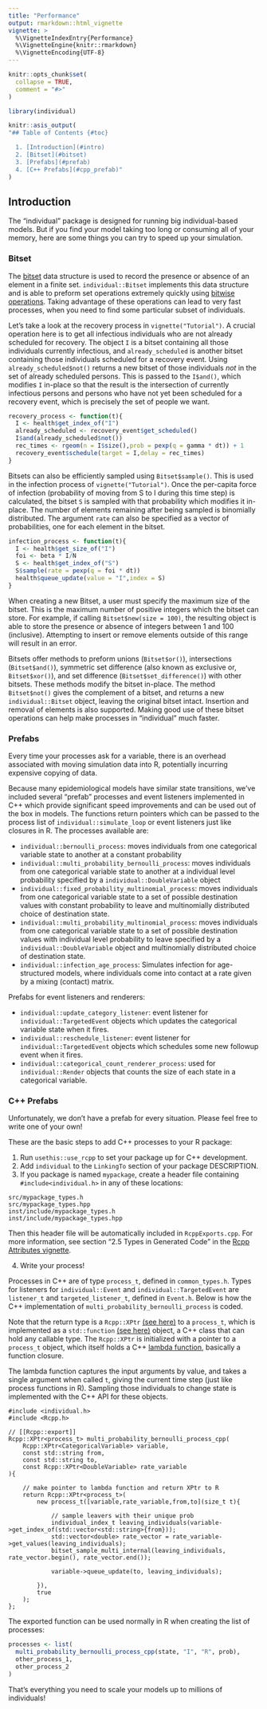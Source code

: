 ```yaml
---
title: "Performance"
output: rmarkdown::html_vignette
vignette: >
  %\VignetteIndexEntry{Performance}
  %\VignetteEngine{knitr::rmarkdown}
  %\VignetteEncoding{UTF-8}
---
```


```r
knitr::opts_chunk$set(
  collapse = TRUE,
  comment = "#>"
)
```

```r
library(individual)
```

```r
knitr::asis_output(
"## Table of Contents {#toc}

  1. [Introduction](#intro)
  2. [Bitset](#bitset)
  3. [Prefabs](#prefab)
  4. [C++ Prefabs](#cpp_prefab)"
)
```

## Introduction {#intro}

The "individual" package is designed for running big individual-based models. But if you find your model taking too long or consuming all of your memory, here are some things you can try to speed up your simulation.

### Bitset {#bitset}

The [bitset](https://en.wikipedia.org/wiki/Bit_array) data structure is used to record the presence or absence of an element in a finite set. `individual::Bitset` implements this data structure and is able to preform set operations extremely quickly using [bitwise operations](https://en.wikipedia.org/wiki/Bitwise_operation). Taking advantage of these operations can lead to very fast processes, when you need to find some particular subset of individuals.

Let's take a look at the recovery process in `vignette("Tutorial")`. A crucial operation here is to get all infectious individuals who are not already scheduled for recovery. The object `I` is a bitset containing all those individuals currently infectious, and `already_scheduled` is another bitset containing those individuals scheduled for a recovery event. Using `already_scheduled$not()` returns a new bitset of those individuals *not* in the set of already scheduled persons. This is passed to the `I$and()`, which modifies `I` in-place so that the result is the intersection of currently infectious persons and persons who have not yet been scheduled for a recovery event, which is precisely the set of people we want.

```r
recovery_process <- function(t){
  I <- health$get_index_of("I")
  already_scheduled <- recovery_event$get_scheduled()
  I$and(already_scheduled$not())
  rec_times <- rgeom(n = I$size(),prob = pexp(q = gamma * dt)) + 1
  recovery_event$schedule(target = I,delay = rec_times)
}
```

Bitsets can also be efficiently sampled using `Bitset$sample()`. This is used in the infection process of `vignette("Tutorial")`. Once the per-capita force of infection (probability of moving from S to I during this time step) is calculated, the bitset `S` is sampled with that probability which modifies it in-place. The number of elements remaining after being sampled is binomially distributed. The argument `rate` can also be specified as a vector of probabilities, one for each element in the bitset.

```r
infection_process <- function(t){
  I <- health$get_size_of("I")
  foi <- beta * I/N
  S <- health$get_index_of("S")
  S$sample(rate = pexp(q = foi * dt))
  health$queue_update(value = "I",index = S)
}
```

When creating a new Bitset, a user must specify the maximum size of the bitset. This is the maximum number of positive integers which the bitset can store. For example, if calling `Bitset$new(size = 100)`, the resulting object is able to store the presence or absence of integers between 1 and 100 (inclusive). Attempting to insert or remove elements outside of this range will result in an error.

Bitsets offer methods to preform unions (`Bitset$or()`), intersections (`Bitset$and()`), symmetric set difference (also known as exclusive or, `Bitset$xor()`), and set difference (`Bitset$set_difference()`) with other bitsets. These methods modify the bitset in-place. The method `Bitset$not()` gives the complement of a bitset, and returns a new `individual::Bitset` object, leaving the original bitset intact. Insertion and removal of elements is also supported. Making good use of these bitset operations can help make processes in "individual" much faster.

### Prefabs {#prefab}

Every time your processes ask for a variable, there is an overhead associated with moving simulation data into R, potentially incurring expensive copying of data.

Because many epidemiological models have similar state transitions, we've included several "prefab" processes and event listeners implemented in C++ which provide significant speed improvements and can be used out of the box in models. The functions return pointers which can be passed to the process list of `individual::simulate_loop` or event listeners just like closures in R. The processes available are:

  * `individual::bernoulli_process`: moves individuals from one categorical variable state to another at a constant probability
  * `individual::multi_probability_bernoulli_process`: moves individuals from one categorical variable state to another at a 
  individual level probability specified by a `individual::DoubleVariable` object
  * `individual::fixed_probability_multinomial_process`: moves individuals from one categorical variable state to a set of possible destination
  values with constant probability to leave and multinomially distributed choice of destination state.
  * `individual::multi_probability_multinomial_process`: moves individuals from one categorical variable state to a set of possible destination
  values with individual level probability to leave specified by a `individual::DoubleVariable` object and multinomially distributed choice of destination state.
  * `individual::infection_age_process`: Simulates infection for age-structured models, where individuals come into contact at a rate given by a mixing (contact) matrix.
  
Prefabs for event listeners and renderers:

  * `individual::update_category_listener`: event listener for `individual::TargetedEvent` objects which updates the categorical variable state when it fires.
  * `individual::reschedule_listener`: event listener for `individual::TargetedEvent` objects which schedules some new followup event when it fires.
  * `individual::categorical_count_renderer_process`: used for `individual::Render` objects that counts the size of each state in a categorical variable.

### C++ Prefabs {#cpp_prefab}

Unfortunately, we don't have a prefab for every situation. Please feel free to write one of your own!

These are the basic steps to add C++ processes to your R package:

1. Run `usethis::use_rcpp` to set your package up for C++ development.
2. Add `individual` to the `LinkingTo` section of your package DESCRIPTION.
3. If you package is named `mypackage`, create a header file containing `#include<individual.h>` in any of these locations:
  ```
  src/mypackage_types.h
  src/mypackage_types.hpp
  inst/include/mypackage_types.h
  inst/include/mypackage_types.hpp
  ```
  Then this header file will be automatically included in `RcppExports.cpp`. For more information, see section "2.5 Types in Generated Code" in the [Rcpp Attributes vignette](https://cran.r-project.org/web/packages/Rcpp/vignettes/Rcpp-attributes.pdf).
  
4. Write your process!

Processes in C++ are of type `process_t`, defined in `common_types.h`. Types for listeners for `individual::Event` and `individual::TargetedEvent` are `listener_t` and `targeted_listener_t`, defined in `Event.h`. Below is how the C++ implementation of
`multi_probability_bernoulli_process` is coded.

Note that the return type is a `Rcpp::XPtr` [(see here)](https://dirk.eddelbuettel.com/code/rcpp/html/classRcpp_1_1XPtr.html) to a `process_t`, which is implemented as a `std::function` [(see here)](http://www.cplusplus.com/reference/functional/function/) object, a C++ class that can
hold any callable type. The `Rcpp::XPtr` is initialized with a pointer to a `process_t` object, which itself holds a C++ [lambda function](https://en.cppreference.com/w/cpp/language/lambda), basically a function closure.

The lambda function captures the input arguments by value, and takes a single argument when called `t`, giving the current time step (just like process functions in R). Sampling those individuals to change state is implemented with the C++ API for these objects.

```Rcpp
#include <individual.h>
#include <Rcpp.h>

// [[Rcpp::export]]
Rcpp::XPtr<process_t> multi_probability_bernoulli_process_cpp(
    Rcpp::XPtr<CategoricalVariable> variable,
    const std::string from,
    const std::string to,
    const Rcpp::XPtr<DoubleVariable> rate_variable
){

    // make pointer to lambda function and return XPtr to R
    return Rcpp::XPtr<process_t>(
        new process_t([variable,rate_variable,from,to](size_t t){      

            // sample leavers with their unique prob
            individual_index_t leaving_individuals(variable->get_index_of(std::vector<std::string>{from}));
            std::vector<double> rate_vector = rate_variable->get_values(leaving_individuals);
            bitset_sample_multi_internal(leaving_individuals, rate_vector.begin(), rate_vector.end());

            variable->queue_update(to, leaving_individuals);

        }),
        true
    ); 
};

```

The exported function can be used normally in R when creating the list of processes:

```r
processes <- list(
  multi_probability_bernoulli_process_cpp(state, "I", "R", prob),
  other_process_1,
  other_process_2
)
```

That's everything you need to scale your models up to millions of individuals!
